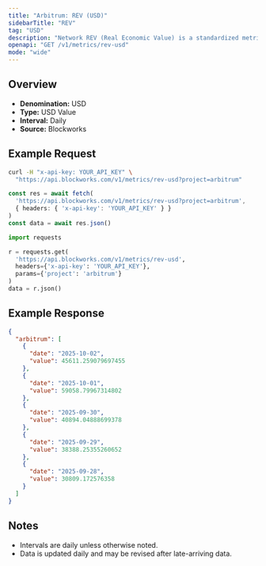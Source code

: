 ```yaml
---
title: "Arbitrum: REV (USD)"
sidebarTitle: "REV"
tag: "USD"
description: "Network REV (Real Economic Value) is a standardized metric that tracks blockchain value accrual generated by user activity. REV consists of both in-protocol transaction fees and out-of-protocol tips that users pay for transaction execution, so it measures the monetary demand to transact onchain."
openapi: "GET /v1/metrics/rev-usd"
mode: "wide"
---
```


## Overview

- **Denomination:** USD
- **Type:** USD Value
- **Interval:** Daily
- **Source:** Blockworks

## Example Request

<CodeGroup>

```bash cURL
curl -H "x-api-key: YOUR_API_KEY" \
  "https://api.blockworks.com/v1/metrics/rev-usd?project=arbitrum"
```

```typescript TypeScript
const res = await fetch(
  'https://api.blockworks.com/v1/metrics/rev-usd?project=arbitrum',
  { headers: { 'x-api-key': 'YOUR_API_KEY' } }
)
const data = await res.json()
```

```python Python
import requests

r = requests.get(
  'https://api.blockworks.com/v1/metrics/rev-usd',
  headers={'x-api-key': 'YOUR_API_KEY'},
  params={'project': 'arbitrum'}
)
data = r.json()
```

</CodeGroup>

## Example Response

```json
{
  "arbitrum": [
    {
      "date": "2025-10-02",
      "value": 45611.259079697455
    },
    {
      "date": "2025-10-01",
      "value": 59058.79967314802
    },
    {
      "date": "2025-09-30",
      "value": 40894.04888699378
    },
    {
      "date": "2025-09-29",
      "value": 38388.25355260652
    },
    {
      "date": "2025-09-28",
      "value": 30809.172576358
    }
  ]
}
```

## Notes
- Intervals are daily unless otherwise noted.
- Data is updated daily and may be revised after late-arriving data.